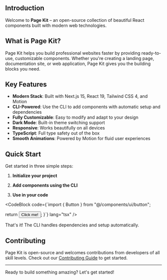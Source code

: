 
## Introduction

Welcome to **Page Kit** – an open-source collection of beautiful React components built with modern web technologies.

## What is Page Kit?

Page Kit helps you build professional websites faster by providing ready-to-use, customizable components. Whether you're creating a landing page, documentation site, or web application, Page Kit gives you the building blocks you need.

## Key Features

- **Modern Stack**: Built with Next.js 15, React 19, Tailwind CSS 4, and Motion
- **CLI-Powered**: Use the CLI to add components with automatic setup and dependencies
- **Fully Customizable**: Easy to modify and adapt to your design
- **Dark Mode**: Built-in theme switching support
- **Responsive**: Works beautifully on all devices
- **TypeScript**: Full type safety out of the box
- **Smooth Animations**: Powered by Motion for fluid user experiences

## Quick Start

Get started in three simple steps:

1. **Initialize your project**

<CodeBlock code="npx shadcn@latest init" lang="bash" />

2. **Add components using the CLI**

<CodeBlock code="npx shadcn@latest add @pagekit/button" lang="bash" />

3. **Use in your code**

<CodeBlock code={`import { Button } from "@/components/ui/button";

  return <Button>Click me!</Button>;
}`} lang="tsx" />

That's it! The CLI handles dependencies and setup automatically.

## Contributing

Page Kit is open-source and welcomes contributions from developers of all skill levels. Check out our <a href="https://github.com/imzahidhasan/page-kit?tab=contributing-ov-file" target="_blank" rel="noopener noreferrer">Contributing Guide</a> to get started.

---

Ready to build something amazing? Let's get started!
